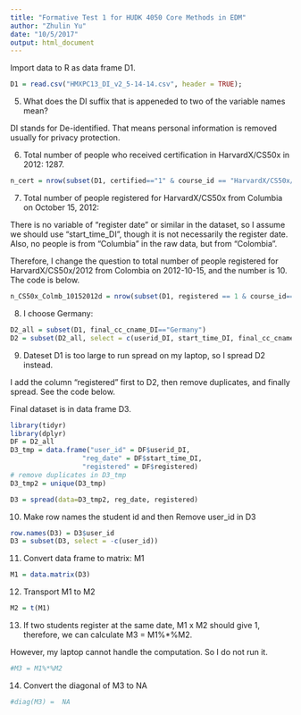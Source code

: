 ```yaml
---
title: "Formative Test 1 for HUDK 4050 Core Methods in EDM"
author: "Zhulin Yu"
date: "10/5/2017"
output: html_document
---
```


Import data to R as data frame D1.

```r
D1 = read.csv("HMXPC13_DI_v2_5-14-14.csv", header = TRUE);
```

5. What does the DI suffix that is appeneded to two of the variable names mean?

DI stands for De-identified. That means personal information is removed usually for privacy protection.

6. Total number of people who received certification in HarvardX/CS50x in 2012: 1287.
```r
n_cert = nrow(subset(D1, certified=="1" & course_id == "HarvardX/CS50x/2012"))
```

7. Total number of people registered for HarvardX/CS50x from Columbia on October 15, 2012:

There is no variable of "register date" or similar in the dataset, so I assume we should use "start_time_DI", though it is not necessarily the register date. Also, no people is from "Columbia" in the raw data, but from "Colombia".

Therefore, I change the question to total number of people registered for HarvardX/CS50x/2012 from Colombia on 2012-10-15, and the number is 10. The code is below.
```r
n_CS50x_Colmb_10152012d = nrow(subset(D1, registered == 1 & course_id=="HarvardX/CS50x/2012" & final_cc_cname_DI=="Colombia" & start_time_DI == "2012-10-15"))
```

8. I choose Germany:
```r
D2_all = subset(D1, final_cc_cname_DI=="Germany")
D2 = subset(D2_all, select = c(userid_DI, start_time_DI, final_cc_cname_DI))
```

9. Dateset D1 is too large to run spread on my laptop, so I spread D2 instead.

I add the column "registered" first to D2, then remove duplicates, and finally spread. See the code below.

Final dataset is in data frame D3.

```r
library(tidyr)
library(dplyr)
DF = D2_all
D3_tmp = data.frame("user_id" = DF$userid_DI, 
                  "reg_date" = DF$start_time_DI,
                  "registered" = DF$registered)
# remove duplicates in D3_tmp
D3_tmp2 = unique(D3_tmp)

D3 = spread(data=D3_tmp2, reg_date, registered)
```

10. Make row names the student id and then Remove user_id in D3
```r
row.names(D3) = D3$user_id
D3 = subset(D3, select = -c(user_id))
```

11. Convert data frame to matrix: M1
```r
M1 = data.matrix(D3)
```

12. Transport M1 to M2
```r
M2 = t(M1)
```

13. If two students register at the same date, M1 x M2 should give 1, therefore, we can calculate M3 = M1%*%M2.

However, my laptop cannot handle the computation. So I do not run it.
```r
#M3 = M1%*%M2
```

14. Convert the diagonal of M3 to NA
```r
#diag(M3) =  NA
```